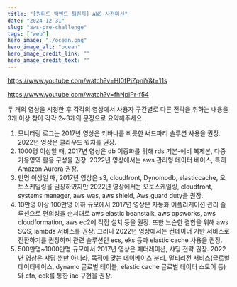 ```yaml
---
title: "[원티드 백엔드 챌린지] AWS 사전미션"
date: "2024-12-31"
slug: "aws-pre-challenge"
tags: ["web"]
hero_image: "./ocean.png"
hero_image_alt: "ocean"
hero_image_credit_link: ""
hero_image_credit_text: ""
---
```


https://www.youtube.com/watch?v=HI0fPiZpniY&t=11s

https://www.youtube.com/watch?v=fhNpjPr-f54

두 개의 영상을 시청한 후 각각의 영상에서 사용자 구간별로 다른 전략을 취하는 내용을 3개 이상 찾아 각각 2~3개의 문장으로 요약해주세요.

1. 모니터링 로그는 2017년 영상은 키바나를 비릇한 써드파티 솔루션 사용을 권장. 2022년 영상은 클라우드 워치를 권장.
2. 1000명 이상일 때, 2017년 영상은 db 이중화를 위해 rds 기본-예비 복제본, 다중가용영역 활용 구성을 권장. 2022년 영상에서는 aws 관리형 데이터 베이스, 특히 Amazon Aurora 권장.
3. 만명 이상일 때, 2017년 영상은 s3, cloudfront, Dynomodb, elasticcache, 오토스케일링을 권장하였지만 2022년 영상에서는 오토스케일링, cloudfront, systems manager, aws was, aws shield, Aws guard duty을 권장.
4. 10만명 이상 100만명 이하 규모에서 2017년 영상은 자동화 어플리케이션 관리 솔루션으로 편의성을 순서대로 aws elastic beanstalk, aws opsworks, aws cloudformation, aws ec2에 직접 설치 등을 권장. 또한 느슨한 결합을 위해 aws SQS, lambda 서비스를 권장. 그러나 2022년 영상에서는 컨테이너 기반 서비스로 전환하기를 권장하며 관련 솔루션인 ecs, eks 등과 elastic cache 사용을 권장.
5. 500만명~1000만명 규모에서 2017년 영상은 페더레이션, 샤딩 전략 권장. 2022년 영상은 샤딩 뿐만 아니라, 목적에 맞는 데이베이스 분리, 멀티리전 서비스(글로벌 데이터베이스, dynamo 글로벌 테이블, elastic cache 글로벌 데이터 스토어 등)와 cfn, cdk를 통한 iac 구현을 권장.

